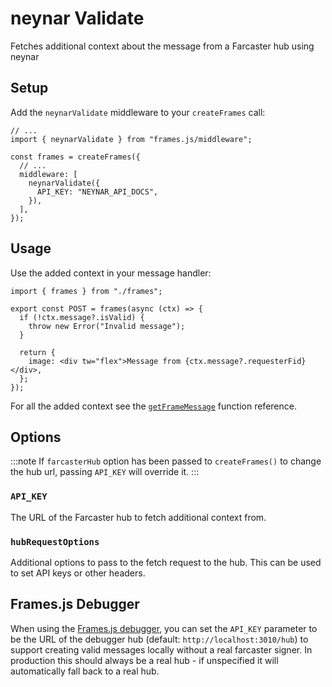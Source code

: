 # neynar Validate

Fetches additional context about the message from a Farcaster hub using neynar

## Setup

Add the `neynarValidate` middleware to your `createFrames` call:

```tsx [frames.ts]
// ...
import { neynarValidate } from "frames.js/middleware";

const frames = createFrames({
  // ...
  middleware: [
    neynarValidate({
      API_KEY: "NEYNAR_API_DOCS",
    }),
  ],
});
```

## Usage

Use the added context in your message handler:

```tsx [route.tsx]
import { frames } from "./frames";

export const POST = frames(async (ctx) => {
  if (!ctx.message?.isValid) {
    throw new Error("Invalid message");
  }

  return {
    image: <div tw="flex">Message from {ctx.message?.requesterFid}</div>,
  };
});
```

For all the added context see the [`getFrameMessage`](/reference/js/getFrameMessage) function reference.

## Options

:::note
If `farcasterHub` option has been passed to `createFrames()` to change the hub url, passing `API_KEY` will override it.
:::

### `API_KEY`

The URL of the Farcaster hub to fetch additional context from.

### `hubRequestOptions`

Additional options to pass to the fetch request to the hub. This can be used to set API keys or other headers.

## Frames.js Debugger

When using the [Frames.js debugger](/guides/debugger), you can set the `API_KEY` parameter to be the URL of the debugger hub (default: `http://localhost:3010/hub`) to support creating valid messages locally without a real farcaster signer. In production this should always be a real hub - if unspecified it will automatically fall back to a real hub.
